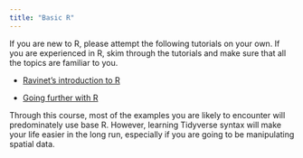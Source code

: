 ```yaml
---
title: "Basic R"
---
```


If you are new to R, please attempt the following tutorials on your own. If you are experienced in R, skim through the tutorials and make sure that all the topics are familiar to you.

-   [Ravinet's introduction to R](https://evolutionarygenetics.github.io/Introduction.html)

-   [Going further with R](https://evolutionarygenetics.github.io/Chapter2.html)

Through this course, most of the examples you are likely to encounter will predominately use base R. However, learning Tidyverse syntax will make your life easier in the long run, especially if you are going to be manipulating spatial data.
